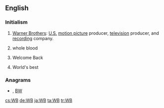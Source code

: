 {{also|wb|Wb}}
==English==

===Initialism===
{{rfc-header|Initialism}}
{{head|en|initialism}}

# [[wikipedia:Warner Brothers|Warner Brothers]]: [[United States|U.S.]] [[motion picture]] producer, [[television]] producer, and [[recording]] company.
# {{lb|en|medicine}} whole blood
# {{lb|en|Internet slang}} Welcome Back
# {{lb|en|sports}} World's best

===Anagrams===
* {{l|en|b/w}}, [[BW#English|BW]]

[[cs:WB]]
[[de:WB]]
[[ja:WB]]
[[ta:WB]]
[[tr:WB]]